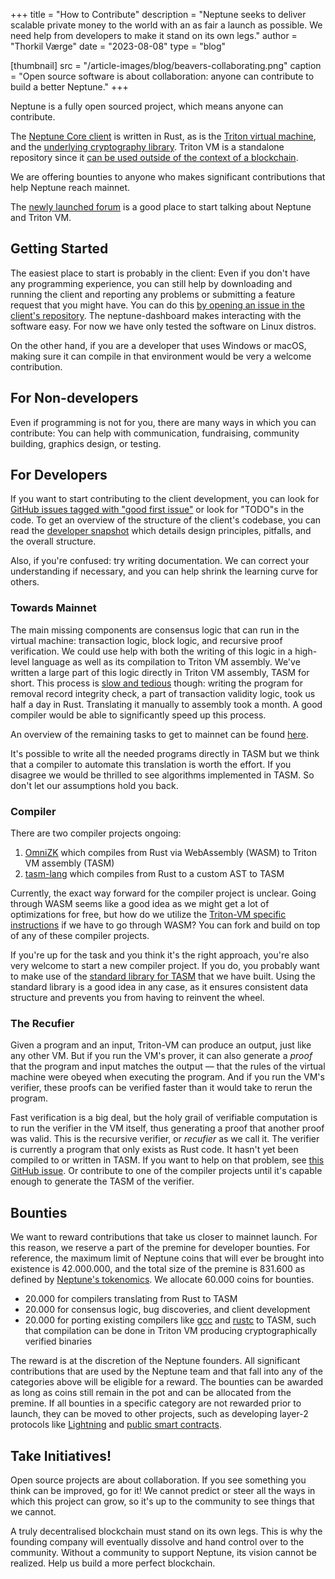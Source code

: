 +++
title = "How to Contribute"
description = "Neptune seeks to deliver scalable private money to the world with an as fair a launch as possible. We need help from developers to make it stand on its own legs."
author = "Thorkil Værge"
date = "2023-08-08"
type = "blog"

[thumbnail]
src = "/article-images/blog/beavers-collaborating.png"
caption = "Open source software is about collaboration: anyone can contribute to build a better Neptune."
+++


Neptune is a fully open sourced project, which means anyone can contribute.

The [Neptune Core client](https://github.com/Neptune-Crypto/neptune-core/) is written in Rust, as is the [Triton virtual machine](https://triton-vm.org), and the [underlying cryptography library](https://github.com/Neptune-Crypto/twenty-first). Triton VM is a standalone repository since it [can be used outside of the context of a blockchain](https://neptune.cash/blog/announcing-tvm/).

We are offering bounties to anyone who makes significant contributions that help Neptune reach mainnet.

The [newly launched forum](https://talk.neptune.cash/) is a good place to start talking about Neptune and Triton VM.

## Getting Started
The easiest place to start is probably in the client: Even if you don't have any programming experience, you can still help by downloading and running the client and reporting any problems or submitting a feature request that you might have. You can do this [by opening an issue in the client's repository](https://github.com/Neptune-Crypto/neptune-core/issues). The neptune-dashboard makes interacting with the software easy. For now we have only tested the software on Linux distros.

On the other hand, if you are a developer that uses Windows or macOS, making sure it can compile in that environment would be very a welcome contribution.

## For Non-developers
Even if programming is not for you, there are many ways in which you can contribute: You can help with communication, fundraising, community building, graphics design, or testing.

## For Developers
If you want to start contributing to the client development, you can look for [GitHub issues tagged with "good first issue"](https://github.com/Neptune-Crypto/neptune-core/issues?q=is%3Aissue+is%3Aopen+label%3A%22good+first+issue%22) or look for "TODO"s in the code. To get an overview of the structure of the client's codebase, you can read the [developer snapshot](https://github.com/Neptune-Crypto/neptune-core/blob/689db5cab8d673b3b11d930e03442ba2fbf6d0be/developer_docs/documentation_snapshots/20221011.md) which details design principles, pitfalls, and the overall structure.

Also, if you're confused: try writing documentation. We can correct your understanding if necessary, and you can help shrink the learning curve for others.

### Towards Mainnet
The main missing components are consensus logic that can run in the virtual machine: transaction logic, block logic, and recursive proof verification. We could use help with both the writing of this logic in a high-level language as well as its compilation to Triton VM assembly. We've written a large part of this logic directly in Triton VM assembly, TASM for short. This process is [slow and tedious](https://neptune.cash/blog/alphanet/#observations) though: writing the program for removal record integrity check, a part of transaction validity logic, took us half a day in Rust. Translating it manually to assembly took a month. A good compiler would be able to significantly speed up this process.

An overview of the remaining tasks to get to mainnet can be found [here](https://github.com/Neptune-Crypto/neptune-core/issues/10).

It's possible to write all the needed programs directly in TASM but we think that a compiler to automate this translation is worth the effort. If you disagree we would be thrilled to see algorithms implemented in TASM. So don't let our assumptions hold you back.

### Compiler
There are two compiler projects ongoing:
1. [OmniZK](https://github.com/greenhat/omnizk) which compiles from Rust via WebAssembly (WASM) to Triton VM assembly (TASM)
2. [tasm-lang](https://github.com/TritonVM/tasm-lang) which compiles from Rust to a custom AST to TASM

Currently, the exact way forward for the compiler project is unclear. Going through WASM seems like a good idea as we might get a lot of optimizations for free, but how do we utilize the [Triton-VM specific instructions](https://triton-vm.org/spec/instructions.html#hashing) if we have to go through WASM? You can fork and build on top of any of these compiler projects.

If you're up for the task and you think it's the right approach, you're also very welcome to start a new compiler project. If you do, you probably want to make use of the [standard library for TASM](https://github.com/TritonVM/tasm-lib) that we have built. Using the standard library is a good idea in any case, as it ensures consistent data structure and prevents you from having to reinvent the wheel.

### The Recufier
Given a program and an input, Triton-VM can produce an output, just like any other VM. But if you run the VM's prover, it can also generate a *proof* that the program and input matches the output — that the rules of the virtual machine were obeyed when executing the program. And if you run the VM's verifier, these proofs can be verified faster than it would take to rerun the program.

Fast verification is a big deal, but the holy grail of verifiable computation is to run the verifier in the VM itself, thus generating a proof that another proof was valid. This is the recursive verifier, or *recufier* as we call it. The verifier is currently a program that only exists as Rust code. It hasn't yet been compiled to or written in TASM. If you want to help on that problem, see [this GitHub issue](https://github.com/TritonVM/triton-vm/issues/215). Or contribute to one of the compiler projects until it's capable enough to generate the TASM of the verifier.

## Bounties
We want to reward contributions that take us closer to mainnet launch. For this reason, we reserve a part of the premine for developer bounties. For reference, the maximum limit of Neptune coins that will ever be brought into existence is 42.000.000, and the total size of the premine is 831.600 as defined by [Neptune's tokenomics](../tokenomics/). We allocate 60.000 coins for bounties.
- 20.000 for compilers translating from Rust to TASM
- 20.000 for consensus logic, bug discoveries, and client development
- 20.000 for porting existing compilers like [gcc](https://gcc.gnu.org/) and [rustc](https://www.rust-lang.org/) to TASM, such that compilation can be done in Triton VM producing cryptographically verified binaries

The reward is at the discretion of the Neptune founders. All significant contributions that are used by the Neptune team and that fall into any of the categories above will be eligible for a reward. The bounties can be awarded as long as coins still remain in the pot and can be allocated from the premine. If all bounties in a specific category are not rewarded prior to launch, they can be moved to other projects, such as developing layer-2 protocols like [Lightning](https://neptune.cash/blog/scalable-privacy-problem/#lightning) and [public smart contracts](https://neptune.cash/blog/data-availability/).

## Take Initiatives!
Open source projects are about collaboration. If you see something you think can be improved, go for it! We cannot predict or steer all the ways in which this project can grow, so it's up to the community to see things that we cannot.

A truly decentralised blockchain must stand on its own legs. This is why the founding company will eventually dissolve and hand control over to the community. Without a community to support Neptune, its vision cannot be realized. Help us build a more perfect blockchain.
